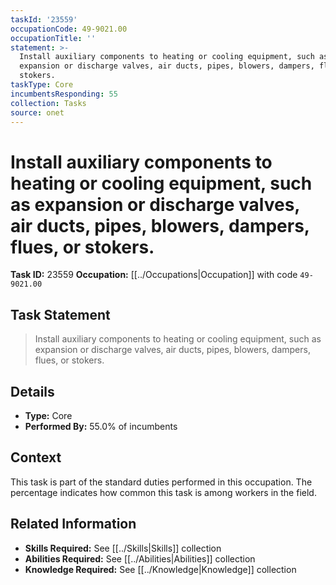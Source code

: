 ```yaml
---
taskId: '23559'
occupationCode: 49-9021.00
occupationTitle: ''
statement: >-
  Install auxiliary components to heating or cooling equipment, such as
  expansion or discharge valves, air ducts, pipes, blowers, dampers, flues, or
  stokers.
taskType: Core
incumbentsResponding: 55
collection: Tasks
source: onet
---
```

# Install auxiliary components to heating or cooling equipment, such as expansion or discharge valves, air ducts, pipes, blowers, dampers, flues, or stokers.

**Task ID:** 23559
**Occupation:** [[../Occupations|Occupation]] with code `49-9021.00`

## Task Statement

> Install auxiliary components to heating or cooling equipment, such as expansion or discharge valves, air ducts, pipes, blowers, dampers, flues, or stokers.

## Details

- **Type:** Core
- **Performed By:** 55.0% of incumbents

## Context

This task is part of the standard duties performed in this occupation. The percentage indicates how common this task is among workers in the field.

## Related Information

- **Skills Required:** See [[../Skills|Skills]] collection
- **Abilities Required:** See [[../Abilities|Abilities]] collection
- **Knowledge Required:** See [[../Knowledge|Knowledge]] collection
